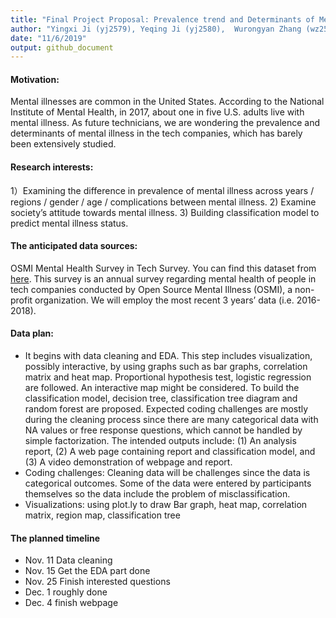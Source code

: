 ```yaml
---
title: "Final Project Proposal: Prevalence trend and Determinants of Mental Illness in Tech Company"
author: "Yingxi Ji (yj2579), Yeqing Ji (yj2580),  Wurongyan Zhang (wz2507), Yiling Yang (yy3018), Yanni Wang (yw3439)"
date: "11/6/2019"
output: github_document
---
```

#### Motivation: 
Mental illnesses are common in the United States. According to the National Institute of Mental Health,  in 2017, about one in five U.S. adults live with mental illness. As future technicians, we are wondering the prevalence and determinants of mental illness in the tech companies, which has barely been extensively studied.

#### Research interests:
1）Examining the difference in prevalence of mental illness across years / regions / gender / age / complications between mental illness.
2) Examine society’s attitude towards mental illness. 
3) Building classification model to predict mental illness status.

#### The anticipated data sources:
OSMI Mental Health Survey in Tech Survey. You can find this dataset from [here](https://osmihelp.org/research). This survey is an annual survey regarding mental health of people in tech companies conducted by Open Source Mental Illness (OSMI),  a non-profit organization. We will employ the most recent 3 years’ data (i.e. 2016-2018).

#### Data plan: 
- It begins with data cleaning and EDA. This step includes visualization, possibly interactive, by using graphs such as bar graphs, correlation matrix and heat map. Proportional hypothesis test, logistic regression are followed. An interactive map might be considered. To build the classification model, decision tree, classification tree diagram and random forest are proposed. Expected coding challenges are mostly during the cleaning process since there are many categorical data with NA values or free response questions, which cannot be handled by simple factorization. The intended outputs include: (1) An analysis report, (2) A web page containing report and classification model, and (3) A video demonstration of webpage and report.
- Coding challenges: Cleaning data will be challenges since the data is categorical outcomes.
Some of the data were entered by participants themselves so the data include the problem of misclassification.
- Visualizations: using plot.ly to draw Bar graph, heat map, correlation matrix, region map, classification tree

#### The planned timeline
- Nov. 11 Data cleaning 
- Nov. 15 Get the EDA part done
- Nov. 25 Finish interested questions 
- Dec. 1 roughly done
- Dec. 4 finish webpage
